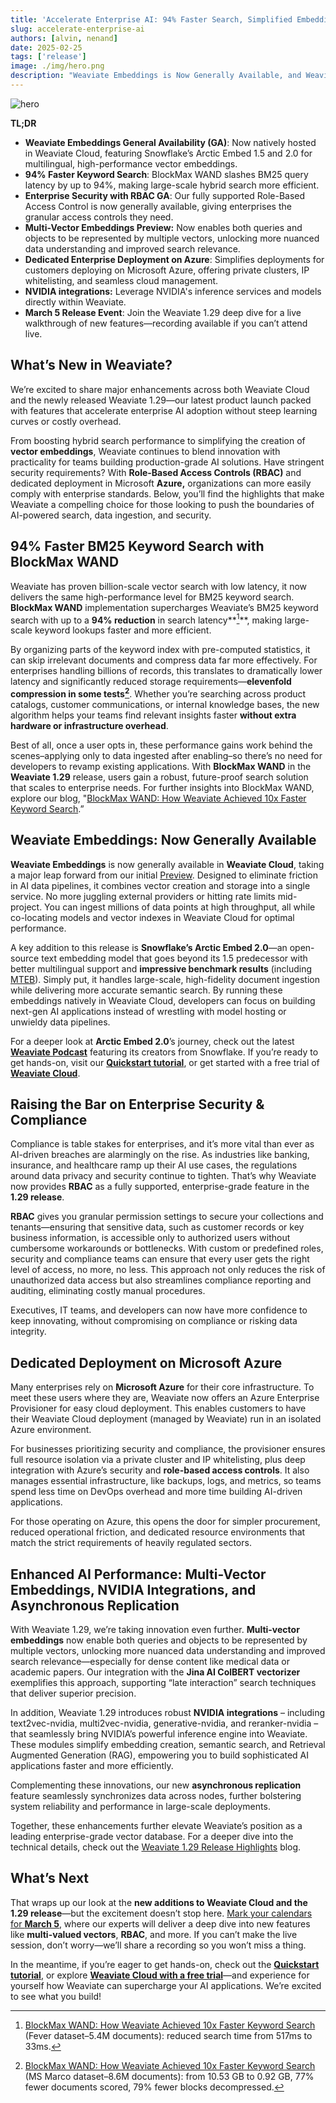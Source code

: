 ```yaml
---
title: 'Accelerate Enterprise AI: 94% Faster Search, Simplified Embedding Creation, and Dedicated Azure Deployment'
slug: accelerate-enterprise-ai
authors: [alvin, nenand]
date: 2025-02-25
tags: ['release']
image: ./img/hero.png
description: "Weaviate Embeddings is Now Generally Available, and Weaviate 1.29 is Officially Here! Read more about it in our launch announcement."
---
```

![hero](./img/hero.png)

**TL;DR**

* **Weaviate Embeddings General Availability (GA)**: Now natively hosted in Weaviate Cloud, featuring Snowflake’s Arctic Embed 1.5 and 2.0 for multilingual, high-performance vector embeddings.  
* **94% Faster Keyword Search**: BlockMax WAND slashes BM25 query latency by up to 94%, making large-scale hybrid search more efficient.  
* **Enterprise Security with RBAC GA**: Our fully supported Role-Based Access Control is now generally available, giving enterprises the granular access controls they need.  
* **Multi-Vector Embeddings Preview:** Now enables both queries and objects to be represented by multiple vectors, unlocking more nuanced data understanding and improved search relevance.  
* **Dedicated Enterprise Deployment on Azure**: Simplifies deployments for customers deploying on Microsoft Azure, offering private clusters, IP whitelisting, and seamless cloud management.  
* **NVIDIA integrations:** Leverage NVIDIA's inference services and models directly within Weaviate.  
* **March 5 Release Event**: Join the Weaviate 1.29 deep dive for a live walkthrough of new features—recording available if you can’t attend live.

## What’s New in Weaviate?

We’re excited to share major enhancements across both Weaviate Cloud and the newly released Weaviate 1.29—our latest product launch packed with features that accelerate enterprise AI adoption without steep learning curves or costly overhead.

From boosting hybrid search performance to simplifying the creation of **vector embeddings**, Weaviate continues to blend innovation with practicality for teams building production-grade AI solutions. Have stringent security requirements? With **Role-Based Access Controls (RBAC)** and dedicated deployment in Microsoft **Azure,** organizations can more easily comply with enterprise standards. Below, you’ll find the highlights that make Weaviate a compelling choice for those looking to push the boundaries of AI-powered search, data ingestion, and security.

## 94% Faster BM25 Keyword Search with BlockMax WAND

Weaviate has proven billion-scale vector search with low latency, it now delivers the same high-performance level for BM25 keyword search. **BlockMax WAND** implementation supercharges Weaviate’s BM25 keyword search with up to a **94% reduction** in search latency**[^1]**, making large-scale keyword lookups faster and more efficient.

By organizing parts of the keyword index with pre-computed statistics, it can skip irrelevant documents and compress data far more effectively. For enterprises handling billions of records, this translates to dramatically lower latency and significantly reduced storage requirements—**elevenfold compression in some tests[^2]**. Whether you’re searching across product catalogs, customer communications, or internal knowledge bases, the new algorithm helps your teams find relevant insights faster **without extra hardware or infrastructure overhead**.

Best of all, once a user opts in, these performance gains work behind the scenes–applying only to data ingested after enabling–so there’s no need for developers to revamp existing applications. With **BlockMax WAND** in the **Weaviate 1.29** release, users gain a robust, future-proof search solution that scales to enterprise needs. For further insights into BlockMax WAND, explore our blog, "[BlockMax WAND: How Weaviate Achieved 10x Faster Keyword Search](/blog/blockmax-wand).”

## Weaviate Embeddings: Now Generally Available

**Weaviate Embeddings** is now generally available in **Weaviate Cloud**, taking a major leap forward from our initial [Preview](/blog/introducing-weaviate-embeddings). Designed to eliminate friction in AI data pipelines, it combines vector creation and storage into a single service. No more juggling external providers or hitting rate limits mid-project. You can ingest millions of data points at high throughput, all while co-locating models and vector indexes in Weaviate Cloud for optimal performance.

A key addition to this release is **Snowflake’s Arctic Embed 2.0**—an open-source text embedding model that goes beyond its 1.5 predecessor with better multilingual support and **impressive benchmark results** (including [MTEB](https://arxiv.org/html/2412.04506v1)). Simply put, it handles large-scale, high-fidelity document ingestion while delivering more accurate semantic search. By running these embeddings natively in Weaviate Cloud, developers can focus on building next-gen AI applications instead of wrestling with model hosting or unwieldy data pipelines.

For a deeper look at **Arctic Embed 2.0**’s journey, check out the latest [**Weaviate Podcast**](https://www.youtube.com/watch?v=Kjqv4uk3RCs&ab_channel=Weaviate%E2%80%A2VectorDatabase) featuring its creators from Snowflake. If you’re ready to get hands-on, visit our [**Quickstart tutorial**](/developers/wcs/embeddings#get-started), or get started with a free trial of [**Weaviate Cloud**](https://console.weaviate.cloud/).

## Raising the Bar on Enterprise Security & Compliance

Compliance is table stakes for enterprises, and it’s more vital than ever as AI-driven breaches are alarmingly on the rise. As industries like banking, insurance, and healthcare ramp up their AI use cases, the regulations around data privacy and security continue to tighten. That’s why Weaviate now provides **RBAC** as a fully supported, enterprise-grade feature in the **1.29 release**.

**RBAC** gives you granular permission settings to secure your collections and tenants—ensuring that sensitive data, such as customer records or key business information, is accessible only to authorized users without cumbersome workarounds or bottlenecks. With custom or predefined roles, security and compliance teams can ensure that every user gets the right level of access, no more, no less. This approach not only reduces the risk of unauthorized data access but also streamlines compliance reporting and auditing, eliminating costly manual procedures.

Executives, IT teams, and developers can now have more confidence to keep innovating, without compromising on compliance or risking data integrity.

## Dedicated Deployment on Microsoft Azure 

Many enterprises rely on **Microsoft Azure** for their core infrastructure. To meet these users where they are, Weaviate now offers an Azure Enterprise Provisioner for easy cloud deployment. This enables customers to have their Weaviate Cloud deployment (managed by Weaviate) run in an isolated Azure environment.

For businesses prioritizing security and compliance, the provisioner ensures full resource isolation via a private cluster and IP whitelisting, plus deep integration with Azure’s security and **role-based access controls**. It also manages essential infrastructure, like backups, logs, and metrics, so teams spend less time on DevOps overhead and more time building AI-driven applications.

For those operating on Azure, this opens the door for simpler procurement, reduced operational friction, and dedicated resource environments that match the strict requirements of heavily regulated sectors.

## Enhanced AI Performance: Multi-Vector Embeddings, NVIDIA Integrations, and Asynchronous Replication

With Weaviate 1.29, we’re taking innovation even further. **Multi-vector embeddings** now enable both queries and objects to be represented by multiple vectors, unlocking more nuanced data understanding and improved search relevance—especially for dense content like medical data or academic papers. Our integration with the **Jina AI ColBERT vectorizer** exemplifies this approach, supporting “late interaction” search techniques that deliver superior precision.

In addition, Weaviate 1.29 introduces robust **NVIDIA integrations** – including text2vec-nvidia, multi2vec-nvidia, generative-nvidia, and reranker-nvidia – that seamlessly bring NVIDIA’s powerful inference engine into Weaviate. These modules simplify embedding creation, semantic search, and Retrieval Augmented Generation (RAG), empowering you to build sophisticated AI applications faster and more efficiently.

Complementing these innovations, our new **asynchronous replication** feature seamlessly synchronizes data across nodes, further bolstering system reliability and performance in large-scale deployments.

Together, these enhancements further elevate Weaviate’s position as a leading enterprise-grade vector database. For a deeper dive into the technical details, check out the [Weaviate 1.29 Release Highlights](/blog/weaviate-1-29-release) blog.

## What’s Next

That wraps up our look at the **new additions to Weaviate Cloud and the 1.29 release**—but the excitement doesn’t stop here. [Mark your calendars for **March 5**](https://link.mail.beehiiv.com/ss/c/u001.7ph1bOQkPnwamO4cv9f9A8jeYYCfFv91aBjGm1l9ezWQ7PVH1EkZELJKK7fxa04bAOWbwJ2WYaaD136yiCTURqFbSQBejldEJqvIuDUo_6B-tD8pmJCXebuYJUx0NpviZQxynvPP4vitQpuZ-FAOu-PKwROV8cNcnbceaxbz3yeDwP7eJ970d5IHv583qMine1EFPLJmWl2sido3qgWBFTMhCOUEyAYu4cGxr9A2HCc3T9hBBRkgPiIYpFO7yTd7RvVKZlMIxCGrcG3E8tCgaQ/4dz/v3dtMN9ZSJaBYAUu0KBytA/h20/h001.TrgKKrLVHWSDrE7WMueG26GAoMG46biDXDrp0keR2fU), where our experts will deliver a deep dive into new features like **multi-valued vectors**, **RBAC**, and more. If you can’t make the live session, don’t worry—we’ll share a recording so you won’t miss a thing.

In the meantime, if you’re eager to get hands-on, check out the [**Quickstart tutorial**](/developers/wcs/embeddings#get-started), or explore [**Weaviate Cloud with a free trial**](https://console.weaviate.cloud/)—and experience for yourself how Weaviate can supercharge your AI applications. We’re excited to see what you build\!

[^1]:  [BlockMax WAND: How Weaviate Achieved 10x Faster Keyword Search](/blog/blockmax-wand) (Fever dataset–5.4M documents): reduced search time from 517ms to 33ms. 

[^2]:  [BlockMax WAND: How Weaviate Achieved 10x Faster Keyword Search](/blog/blockmax-wand) (MS Marco dataset–8.6M documents): from 10.53 GB to 0.92 GB, 77% fewer documents scored, 79% fewer blocks decompressed.


<WhatsNext />